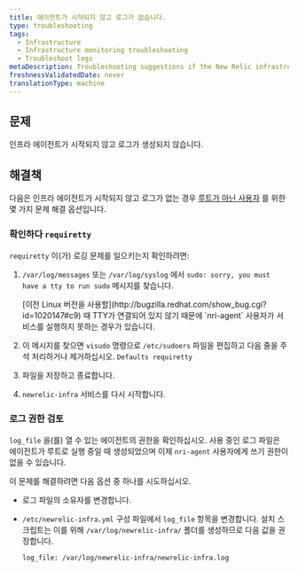 ```yaml
---
title: 에이전트가 시작되지 않고 로그가 없습니다.
type: troubleshooting
tags:
  - Infrastructure
  - Infrastructure monitoring troubleshooting
  - Troubleshoot logs
metaDescription: Troubleshooting suggestions if the New Relic infrastructure agent is not starting and there are no logs
freshnessValidatedDate: never
translationType: machine
---
```


## 문제

인프라 에이전트가 시작되지 않고 로그가 생성되지 않습니다.

## 해결책

다음은 인프라 에이전트가 시작되지 않고 로그가 없는 경우 [루트가 아닌 사용자](/docs/infrastructure/install-configure-infrastructure/linux-installation/linux-agent-running-modes) 를 위한 몇 가지 문제 해결 옵션입니다.

### 확인하다 `requiretty`

`requiretty` 이(가) 로깅 문제를 일으키는지 확인하려면:

1. `/var/log/messages` 또는 `/var/log/syslog` 에서 `sudo: sorry, you must have a tty to run sudo` 메시지를 찾습니다.

   <Callout variant="important">
     [이전 Linux 버전을 사용할](http://bugzilla.redhat.com/show_bug.cgi?id=1020147#c9) 때 TTY가 연결되어 있지 않기 때문에 `nri-agent` 사용자가 서비스를 실행하지 못하는 경우가 있습니다.
   </Callout>

2. 이 메시지를 찾으면 `visudo` 명령으로 `/etc/sudoers` 파일을 편집하고 다음 줄을 주석 처리하거나 제거하십시오. `Defaults requiretty`

3. 파일을 저장하고 종료합니다.

4. `newrelic-infra` 서비스를 다시 시작합니다.

### 로그 권한 검토

`log_file` 을(를) 열 수 있는 에이전트의 권한을 확인하십시오. 사용 중인 로그 파일은 에이전트가 루트로 실행 중일 때 생성되었으며 이제 `nri-agent` 사용자에게 쓰기 권한이 없을 수 있습니다.

이 문제를 해결하려면 다음 옵션 중 하나를 시도하십시오.

* 로그 파일의 소유자를 변경합니다.

* `/etc/newrelic-infra.yml` 구성 파일에서 `log_file` 항목을 변경합니다. 설치 스크립트는 이를 위해 `/var/log/newrelic-infra/` 폴더를 생성하므로 다음 값을 권장합니다.

  ```
  log_file: /var/log/newrelic-infra/newrelic-infra.log
  ```
